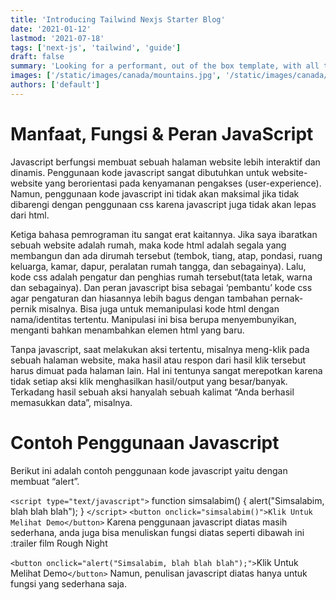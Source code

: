 ```yaml
---
title: 'Introducing Tailwind Nexjs Starter Blog'
date: '2021-01-12'
lastmod: '2021-07-18'
tags: ['next-js', 'tailwind', 'guide']
draft: false
summary: 'Looking for a performant, out of the box template, with all the best in web technology to support your blogging needs? Checkout the Tailwind Nextjs Starter Blog template.'
images: ['/static/images/canada/mountains.jpg', '/static/images/canada/toronto.jpg']
authors: ['default']
---
```


# Manfaat, Fungsi & Peran JavaScript

Javascript berfungsi membuat sebuah halaman website lebih interaktif dan dinamis. Penggunaan kode javascript sangat dibutuhkan untuk website-website yang berorientasi pada kenyamanan pengakses (user-experience). Namun, penggunaan kode javascript ini tidak akan maksimal jika tidak dibarengi dengan penggunaan css karena javascript juga tidak akan lepas dari html.

Ketiga bahasa pemrograman itu sangat erat kaitannya. Jika saya ibaratkan sebuah website adalah rumah, maka kode html adalah segala yang membangun dan ada dirumah tersebut (tembok, tiang, atap, pondasi, ruang keluarga, kamar, dapur, peralatan rumah tangga, dan sebagainya). Lalu, kode css adalah pengatur dan penghias rumah tersebut(tata letak, warna dan sebagainya). Dan peran javascript bisa sebagai ‘pembantu’ kode css agar pengaturan dan hiasannya lebih bagus dengan tambahan pernak-pernik misalnya. Bisa juga untuk memanipulasi kode html dengan nama/identitas tertentu. Manipulasi ini bisa berupa menyembunyikan, menganti bahkan menambahkan elemen html yang baru.

Tanpa javascript, saat melakukan aksi tertentu, misalnya meng-klik pada sebuah halaman website, maka hasil atau respon dari hasil klik tersebut harus dimuat pada halaman lain. Hal ini tentunya sangat merepotkan karena tidak setiap aksi klik menghasilkan hasil/output yang besar/banyak. Terkadang hasil sebuah aksi hanyalah sebuah kalimat “Anda berhasil memasukkan data”, misalnya.

# Contoh Penggunaan Javascript

Berikut ini adalah contoh penggunaan kode javascript yaitu dengan membuat “alert”.

`<script type="text/javascript">`
function simsalabim() {
alert("Simsalabim, blah blah blah");
}
`</script>`
`<button onclick="simsalabim()">Klik Untuk Melihat Demo</button>`
Karena penggunaan javascript diatas masih sederhana, anda juga bisa menuliskan fungsi diatas seperti dibawah ini :trailer film Rough Night

`<button onclick="alert("Simsalabim, blah blah blah");">`Klik Untuk Melihat Demo`</button>`
Namun, penulisan javascript diatas hanya untuk fungsi yang sederhana saja.
